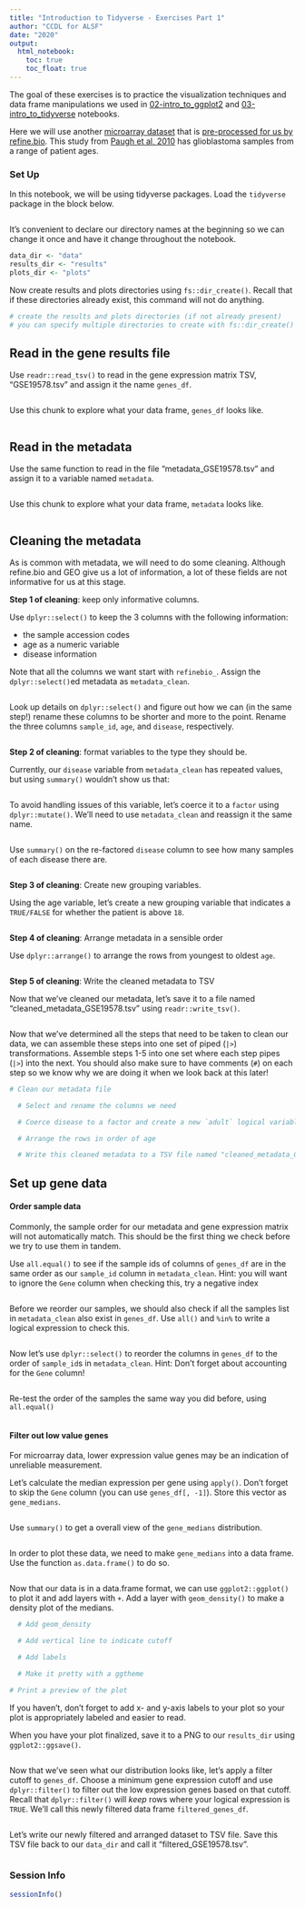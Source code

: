 ```yaml
---
title: "Introduction to Tidyverse - Exercises Part 1"
author: "CCDL for ALSF"
date: "2020"
output:
  html_notebook:
    toc: true
    toc_float: true
---
```


The goal of these exercises is to practice the visualization techniques and
data frame manipulations we used in [02-intro_to_ggplot2](02-intro_to_ggplot2-live.Rmd)
and [03-intro_to_tidyverse](03-intro_to_tidyverse-live.Rmd) notebooks.

Here we will use another [microarray dataset](https://www.refine.bio/experiments/GSE19578/integrated-molecular-genetic-profiling-of-pediatric-high-grade-gliomas-reveals-key-differences-with-adult-disease) that is [pre-processed for us by refine.bio](http://docs.refine.bio/en/latest/main_text.html#processing-information).
This study from [Paugh et al, 2010](https://www.ncbi.nlm.nih.gov/pmc/articles/PMC2903336/) has glioblastoma samples from a range of patient ages.

### Set Up

In this notebook, we will be using tidyverse packages.
Load the `tidyverse` package in the block below.

```r

```

It's convenient to declare our directory names at the beginning so we can change it once and have it change throughout the notebook.

```r
data_dir <- "data"
results_dir <- "results"
plots_dir <- "plots"
```

Now create results and plots directories using `fs::dir_create()`.
Recall that if these directories already exist, this command will not do anything.

```r
# create the results and plots directories (if not already present)
# you can specify multiple directories to create with fs::dir_create()

```

## Read in the gene results file

Use `readr::read_tsv()` to read in the gene expression matrix TSV, "GSE19578.tsv"
and assign it the name `genes_df`.

```r

```

Use this chunk to explore what your data frame, `genes_df` looks like.

```r

```

## Read in the metadata

Use the same function to read in the file "metadata_GSE19578.tsv" and assign
it to a variable named `metadata`.

```r

```

Use this chunk to explore what your data frame, `metadata` looks like.

```r

```

## Cleaning the metadata

As is common with metadata, we will need to do some cleaning.
Although refine.bio and GEO give us a lot of information, a lot of these fields are not informative for us at this stage.

**Step 1 of cleaning**: keep only informative columns.

Use `dplyr::select()` to keep the 3 columns with the following information:

- the sample accession codes
- age as a numeric variable
- disease information

Note that all the columns we want start with `refinebio_`.
Assign the `dplyr::select()`ed metadata as `metadata_clean`.

```r

```

Look up details on `dplyr::select()` and figure out how we can (in the same step!) rename these columns to be shorter and more to the point.
Rename the three columns `sample_id`, `age`, and `disease`, respectively.

```r

```

**Step 2 of cleaning**: format variables to the type they should be.

Currently, our `disease` variable from `metadata_clean` has repeated values, but using `summary()` wouldn't show us that:

```r

```

To avoid handling issues of this variable, let's coerce it to a `factor` using `dplyr::mutate()`.
We'll need to use `metadata_clean` and reassign it the same name.

```r

```

Use `summary()` on the re-factored `disease` column to see how many samples of each disease there are.

```r

```

**Step 3 of cleaning**: Create new grouping variables.

Using the age variable, let's create a new grouping variable that indicates a `TRUE/FALSE` for whether the patient is above `18`.

```r

```

**Step 4 of cleaning**: Arrange metadata in a sensible order

Use `dplyr::arrange()` to arrange the rows from youngest to oldest `age`.

```r

```

**Step 5 of cleaning**: Write the cleaned metadata to TSV

Now that we've cleaned our metadata, let's save it to a file named "cleaned_metadata_GSE19578.tsv" using `readr::write_tsv()`.

```r

```

Now that we've determined all the steps that need to be taken to clean our data, we can assemble these steps into one set of piped (`|>`) transformations.
Assemble steps 1-5 into one set where each step pipes (`|>`) into the next.
You should also make sure to have comments (`#`) on each step so we know why we are doing it when we look back at this later!

```r
# Clean our metadata file

  # Select and rename the columns we need

  # Coerce disease to a factor and create a new `adult` logical variable

  # Arrange the rows in order of age

  # Write this cleaned metadata to a TSV file named "cleaned_metadata_GSE19578.tsv"

```

## Set up gene data

#### Order sample data

Commonly, the sample order for our metadata and gene expression matrix will not automatically match.
This should be the first thing we check before we try to use them in tandem.

Use `all.equal()` to see if the sample ids of columns of `genes_df` are in the same order as our `sample_id` column in `metadata_clean`.
Hint: you will want to ignore the `Gene` column when checking this, try a negative index

```r

```

Before we reorder our samples, we should also check if all the samples list in `metadata_clean` also exist in `genes_df`.
Use `all()` and `%in%` to write a logical expression to check this.

```r

```

Now let's use `dplyr::select()` to reorder the columns in `genes_df` to the order of `sample_id`s in `metadata_clean`.
Hint: Don't forget about accounting for the `Gene` column!

```r

```

Re-test the order of the samples the same way you did before, using `all.equal()`

```r

```

#### Filter out low value genes

For microarray data, lower expression value genes may be an indication of unreliable measurement.

Let's calculate the median expression per gene using `apply()`.
Don't forget to skip the `Gene` column (you can use `genes_df[, -1]`).
Store this vector as `gene_medians`.

```r

```

Use `summary()` to get a overall view of the `gene_medians` distribution.

```r

```

In order to plot these data, we need to make `gene_medians` into a data frame.
Use the function `as.data.frame()` to do so.

```r

```

Now that our data is in a data.frame format, we can use `ggplot2::ggplot()` to plot it and add layers with `+`.
Add a layer with `geom_density()` to make a density plot of the medians.

```r

  # Add geom_density

  # Add vertical line to indicate cutoff

  # Add labels

  # Make it pretty with a ggtheme

# Print a preview of the plot

```

If you haven't, don't forget to add x- and y-axis labels to your plot so your plot is appropriately labeled and easier to read.

When you have your plot finalized, save it to a PNG to our `results_dir` using
`ggplot2::ggsave()`.

```r

```

Now that we've seen what our distribution looks like, let's apply a filter cutoff to `genes_df`.
Choose a minimum gene expression cutoff and use `dplyr::filter()` to filter out the low expression genes based on that cutoff.
Recall that `dplyr::filter()` will *keep* rows where your logical expression is `TRUE`.
We'll call this newly filtered data frame `filtered_genes_df`.

```r

```

Let's write our newly filtered and arranged dataset to TSV file.
Save this TSV file back to our `data_dir` and call it "filtered_GSE19578.tsv".

```r

```

### Session Info

```r
sessionInfo()
```

